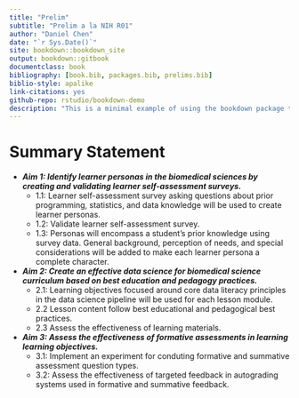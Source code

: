 ```yaml
--- 
title: "Prelim"
subtitle: "Prelim a la NIH R01"
author: "Daniel Chen"
date: "`r Sys.Date()`"
site: bookdown::bookdown_site
output: bookdown::gitbook
documentclass: book
bibliography: [book.bib, packages.bib, prelims.bib]
biblio-style: apalike
link-citations: yes
github-repo: rstudio/bookdown-demo
description: "This is a minimal example of using the bookdown package to write a book. The output format for this example is bookdown::gitbook."
---
```


# Summary Statement {-}

- **_Aim 1: Identify learner personas in the biomedical sciences by creating and validating learner self-assessment surveys._**
  - 1.1: Learner self-assessment survey asking questions about prior programming, statistics, and data knowledge will be used to create learner personas.
  - 1.2: Validate learner self-assessment survey.
  - 1.3: Personas will encompass a student’s prior knowledge using survey data. General background, perception of needs, and special considerations will be added to make each learner persona a complete character.
- **_Aim 2: Create an effective data science for biomedical science curriculum based on best education and pedagogy practices._**
  - 2.1: Learning objectives focused around core data literacy principles in the data science pipeline will be used for each lesson module.
  - 2.2 Lesson content follow best educational and pedagogical best practices.
  - 2.3 Assess the effectiveness of learning materials.
- **_Aim 3: Assess the effectiveness of formative assessments in learning learning objectives._**
  - 3.1: Implement an experiment for conduting formative and summative assessment question types.
  - 3.2: Assess the effectiveness of targeted feedback in autograding systems used in formative and summative feedback.
